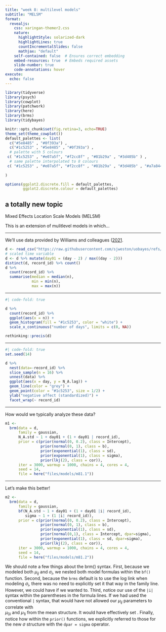 ```yaml
---
title: "week 8: multilevel models"
subtitle: "MELSM"
format: 
  revealjs:
    css: xaringan-themer2.css
    nature:
      highlightStyle: solarized-dark
      highlightLines: true
      countIncrementalSlides: false
      mathjax: "default"
    self-contained: false  # Ensures correct embedding
    embed-resources: true  # Embeds required assets
    slide-number: true
    code-annotations: hover
execute:
  echo: false        
---
```


```r
library(tidyverse)
library(psych)
library(cowplot)
library(patchwork)
library(here)
library(brms) 
library(tidybayes) 
```


```r
knitr::opts_chunk$set(fig.retina=3, echo=TRUE)
theme_set(theme_cowplot())
default_palettes <- list(
  c("#5e8485" , "#0f393a") ,
  c("#1c5253" , "#5e8485" , "#0f393a") , 
  # palette with 5 colours
 c( "#1c5253" , "#e07a5f", "#f2cc8f" , "#81b29a" , "#3d405b" ) ,
  # same palette interpolated to 8 colours
 c( "#1c5253" , "#e07a5f", "#f2cc8f" , "#81b29a" , "#3d405b" , "#a7a844" , "#69306d" ) 
  
)

options(ggplot2.discrete.fill = default_palettes, 
        ggplot2.discrete.colour = default_palettes)
```

## a totally new topic

Mixed Effects Location Scale Models (MELSM)

This is an extension of mulitlevel models in which...

---

We'll use data provided by Williams and colleagues ([2021](../files/williams_etal_2021.pdf). 

```r
d <- read_csv("https://raw.githubusercontent.com/sjweston/uobayes/refs/heads/main/files/data/external_data/williams.csv")
# scaled time variable
d <- d %>% mutate(day01 = (day - 2) / max((day - 2)))
distinct(d, record_id) %>% count()
d %>% 
  count(record_id) %>% 
  summarise(median = median(n),
            min = min(n),
            max = max(n))
```

---

```r
#| code-fold: true

d %>% 
  count(record_id) %>% 
  ggplot(aes(x = n)) +
  geom_histogram(fill = "#1c5253", color = "white") +
  scale_x_continuous("number of days", limits = c(0, NA)) 
```

```r
rethinking::precis(d) 
```

---

```r
#| code-fold: true
set.seed(14)

d %>% 
  nest(data=-record_id) %>% 
  slice_sample(n = 16) %>% 
  unnest(data) %>% 
  ggplot(aes(x = day, y = N_A.lag)) +
  geom_line(color = "grey") +
  geom_point(color = "#1c5253", size = 1/2) +
  ylab("negative affect (standardized)") +
  facet_wrap(~ record_id)
```

---

How would we typically analyze these data?

\begin{align*}
\text{NA}_{ij} &\sim \text{Normal}(\mu_{ij}, \sigma) \\
\mu_{ij} &= \beta_0 + \beta_1\text{time}_{ij} + \mu_{0i} + \mu_{1i}\text{time}_{ij}\\
\sigma &= \sigma_{\epsilon} \\
...
\end{align*}

```r
m1 <-
  brm(data = d,
      family = gaussian,
      N_A.std ~ 1 + day01 + (1 + day01 | record_id),
      prior = c(prior(normal(0, 0.2), class = Intercept),
                prior(normal(0, 1), class = b),
                prior(exponential(1), class = sd),
                prior(exponential(1), class = sigma),
                prior(lkj(2), class = cor)),
      iter = 3000, warmup = 1000, chains = 4, cores = 4,
      seed = 14,
      file = here("files/models/m81.1"))
```


---


Let's make this better!

\begin{align*}
\text{NA}_{ij} &\sim \text{Normal}(\mu_{ij}, \sigma) \\
\mu_{ij} &= \beta_0 + \beta_1\text{time}_{ij} + \mu_{0i} + \mu_{1i}\text{time}_{ij}\\
\text{log}(\sigma_i) &= \eta_0 + \mu_{2i}
...
\end{align*}

```r
m2 <-
  brm(data = d,
      family = gaussian,
      bf(N_A.std ~ 1 + day01 + (1 + day01 |i| record_id),
         sigma ~ 1 + (1 |i| record_id)),
      prior = c(prior(normal(0, 0.2), class = Intercept),
                prior(normal(0, 1), class = b),
                prior(exponential(1), class = sd),
                prior(normal(0,1), class = Intercept, dpar=sigma),
                prior(exponential(1), class = sd, dpar=sigma),
                prior(lkj(2), class = cor)),
      iter = 3000, warmup = 1000, chains = 4, cores = 4,
      seed = 14,
      file = here("files/models/m81.2"))
```

:::{.notes}
We should note a few things about the brm() syntax. First, because we modeled both $\mu_{ij}$ and $\sigma_i$, we nested both model formulas within the `bf()` function. Second, because the `brms` default is to use the log link when modeling $\sigma_i$, there was no need to explicitly set it that way in the family line. However, we could have if we wanted to. Third, notice our use of the `|i|` syntax within the parentheses in the formula lines. If we had used the conventional `|` syntax, that would have not allowed our $\mu_{ij}$ parameters to correlate with  
$\mu_{0i}$ and $\mu_{1i}$  from the mean structure. It would have effectively set  . Finally, notice how within the `prior()` functions, we explicitly referred to those for the new $\sigma$ structure with the `dpar = sigma` operator.
:::
